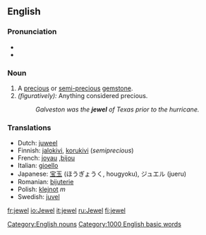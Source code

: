 ==English==

===Pronunciation===
*{{IPA|/dʒuɬ/ or /ˈdʒuwl̩/ (Canadian)}}
*{{audio|en-us-jewel.ogg|Audio (US)}}

===Noun===
{{en-noun-reg}} 
# A [[precious]] or [[semi-]][[precious]] [[gemstone]].
# ''(figuratively):'' Anything considered precious.
#:''Galveston was the '''jewel''' of Texas prior to the hurricane.''

===Translations===
*Dutch: [[juweel]] {{n}}
*Finnish: [[jalokivi]], [[korukivi]] (''semiprecious'')
*French: [[joyau]] {{m}},[[bijou]] 
*Italian: [[gioello]] {{m}}
*Japanese: [[宝玉]] (ほうぎょうく, hougyoku), ジュエル (jueru)
*Romanian: [[bijuterie]] {{f}}
*Polish: [[klejnot]] ''m''
*Swedish: [[juvel]] {{c}}

[[Category:English nouns]]
[[Category:1000 English basic words]]

[[fr:jewel]]
[[io:Jewel]]
[[it:jewel]]
[[ru:Jewel]]
[[fi:jewel]]